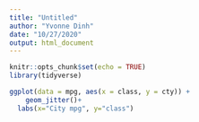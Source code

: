 ```yaml
---
title: "Untitled"
author: "Yvonne Dinh"
date: "10/27/2020"
output: html_document
---
```


```r
knitr::opts_chunk$set(echo = TRUE)
library(tidyverse) 
```

```r
ggplot(data = mpg, aes(x = class, y = cty)) +
	geom_jitter()+
  labs(x="City mpg", y="class")
```

